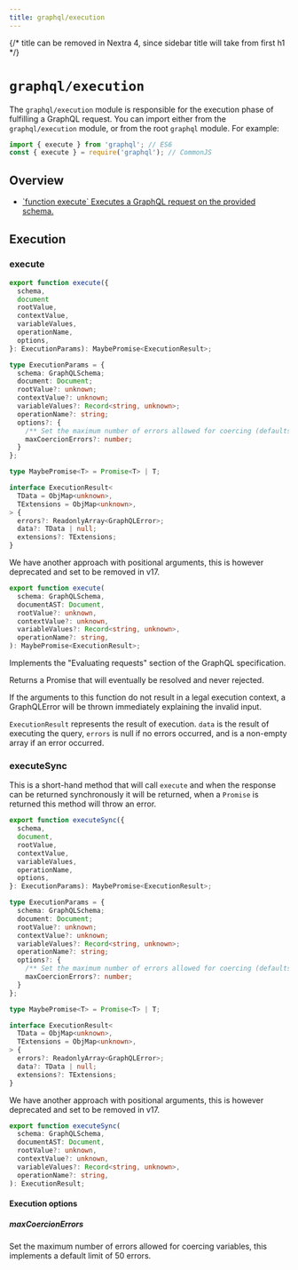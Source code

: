 ```yaml
---
title: graphql/execution
---
```


{/* title can be removed in Nextra 4, since sidebar title will take from first h1 */}

# `graphql/execution`

The `graphql/execution` module is responsible for the execution phase of
fulfilling a GraphQL request. You can import either from the `graphql/execution` module, or from the root `graphql` module. For example:

```js
import { execute } from 'graphql'; // ES6
const { execute } = require('graphql'); // CommonJS
```

## Overview

<ul className="apiIndex">
  <li>
    <a href="#execute">
      `function execute` Executes a GraphQL request on the provided schema.
    </a>
  </li>
</ul>

## Execution

### execute

```ts
export function execute({
  schema,
  document
  rootValue,
  contextValue,
  variableValues,
  operationName,
  options,
}: ExecutionParams): MaybePromise<ExecutionResult>;

type ExecutionParams = {
  schema: GraphQLSchema;
  document: Document;
  rootValue?: unknown;
  contextValue?: unknown;
  variableValues?: Record<string, unknown>;
  operationName?: string;
  options?: {
    /** Set the maximum number of errors allowed for coercing (defaults to 50). */
    maxCoercionErrors?: number;
  }
};

type MaybePromise<T> = Promise<T> | T;

interface ExecutionResult<
  TData = ObjMap<unknown>,
  TExtensions = ObjMap<unknown>,
> {
  errors?: ReadonlyArray<GraphQLError>;
  data?: TData | null;
  extensions?: TExtensions;
}
```

We have another approach with positional arguments, this is however deprecated and set
to be removed in v17.

```ts
export function execute(
  schema: GraphQLSchema,
  documentAST: Document,
  rootValue?: unknown,
  contextValue?: unknown,
  variableValues?: Record<string, unknown>,
  operationName?: string,
): MaybePromise<ExecutionResult>;
```

Implements the "Evaluating requests" section of the GraphQL specification.

Returns a Promise that will eventually be resolved and never rejected.

If the arguments to this function do not result in a legal execution context,
a GraphQLError will be thrown immediately explaining the invalid input.

`ExecutionResult` represents the result of execution. `data` is the result of
executing the query, `errors` is null if no errors occurred, and is a
non-empty array if an error occurred.

### executeSync

This is a short-hand method that will call `execute` and when the response can
be returned synchronously it will be returned, when a `Promise` is returned this
method will throw an error.

```ts
export function executeSync({
  schema,
  document,
  rootValue,
  contextValue,
  variableValues,
  operationName,
  options,
}: ExecutionParams): MaybePromise<ExecutionResult>;

type ExecutionParams = {
  schema: GraphQLSchema;
  document: Document;
  rootValue?: unknown;
  contextValue?: unknown;
  variableValues?: Record<string, unknown>;
  operationName?: string;
  options?: {
    /** Set the maximum number of errors allowed for coercing (defaults to 50). */
    maxCoercionErrors?: number;
  }
};

type MaybePromise<T> = Promise<T> | T;

interface ExecutionResult<
  TData = ObjMap<unknown>,
  TExtensions = ObjMap<unknown>,
> {
  errors?: ReadonlyArray<GraphQLError>;
  data?: TData | null;
  extensions?: TExtensions;
}
```

We have another approach with positional arguments, this is however deprecated and set
to be removed in v17.

```ts
export function executeSync(
  schema: GraphQLSchema,
  documentAST: Document,
  rootValue?: unknown,
  contextValue?: unknown,
  variableValues?: Record<string, unknown>,
  operationName?: string,
): ExecutionResult;
```

#### Execution options

##### maxCoercionErrors

Set the maximum number of errors allowed for coercing variables, this implements a default limit of 50 errors.
